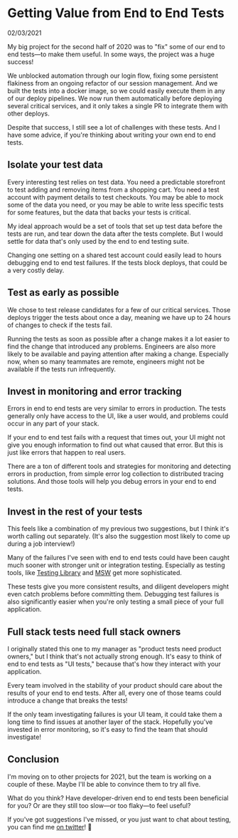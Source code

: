 
<Head>
  <title>chrsjxn.io - Getting Value from End to End Tests</title>
  <link
    rel="icon"
    href="data:image/svg+xml,<svg xmlns=%22http://www.w3.org/2000/svg%22 viewBox=%220 0 100 100%22><text y=%22.9em%22 font-size=%2290%22>🌊</text></svg>"
  />
</Head>

# Getting Value from End to End Tests

02/03/2021

My big project for the second half of 2020 was to "fix" some of our end to end tests—to make them useful. In some ways, the project was a huge success!

We unblocked automation through our login flow, fixing some persistent flakiness from an ongoing refactor of our session management. And we built the tests into a docker image, so we could easily execute them in any of our deploy pipelines. We now run them automatically before deploying several critical services, and it only takes a single PR to integrate them with other deploys.

Despite that success, I still see a lot of challenges with these tests. And I have some advice, if you're thinking about writing your own end to end tests.

## Isolate your test data

Every interesting test relies on test data. You need a predictable storefront to test adding and removing items from a shopping cart. You need a test account with payment details to test checkouts. You may be able to mock some of the data you need, or you may be able to write less specific tests for some features, but the data that backs your tests is critical.

My ideal approach would be a set of tools that set up test data before the tests are run, and tear down the data after the tests complete. But I would settle for data that's only used by the end to end testing suite.

Changing one setting on a shared test account could easily lead to hours debugging end to end test failures. If the tests block deploys, that could be a very costly delay.

## Test as early as possible

We chose to test release candidates for a few of our critical services. Those deploys trigger the tests about once a day, meaning we have up to 24 hours of changes to check if the tests fail.

Running the tests as soon as possible after a change makes it a lot easier to find the change that introduced any problems. Engineers are also more likely to be available and paying attention after making a change. Especially now, when so many teammates are remote, engineers might not be available if the tests run infrequently.

## Invest in monitoring and error tracking

Errors in end to end tests are very similar to errors in production. The tests generally only have access to the UI, like a user would, and problems could occur in any part of your stack.

If your end to end test fails with a request that times out, your UI might not give you enough information to find out what caused that error. But this is just like errors that happen to real users.

There are a ton of different tools and strategies for monitoring and detecting errors in production, from simple error log collection to distributed tracing solutions. And those tools will help you debug errors in your end to end tests.

## Invest in the rest of your tests

This feels like a combination of my previous two suggestions, but I think it's worth calling out separately. (It's also the suggestion most likely to come up during a job interview!)

Many of the failures I've seen with end to end tests could have been caught much sooner with stronger unit or integration testing. Especially as testing tools, like [Testing Library](https://testing-library.com/) and [MSW](https://mswjs.io/) get more sophisticated.

These tests give you more consistent results, and diligent developers might even catch problems before committing them. Debugging test failures is also significantly easier when you're only testing a small piece of your full application.

## Full stack tests need full stack owners

I originally stated this one to my manager as "product tests need product owners," but I think that's not actually strong enough. It's easy to think of end to end tests as "UI tests," because that's how they interact with your application.

Every team involved in the stability of your product should care about the results of your end to end tests. After all, every one of those teams could introduce a change that breaks the tests!

If the only team investigating failures is your UI team, it could take them a long time to find issues at another layer of the stack. Hopefully you've invested in error monitoring, so it's easy to find the team that should investigate!

## Conclusion

I'm moving on to other projects for 2021, but the team is working on a couple of these. Maybe I'll be able to convince them to try all five.

What do you think? Have developer-driven end to end tests been beneficial for you? Or are they still too slow—or too flaky—to feel useful?

If you've got suggestions I've missed, or you just want to chat about testing, you can find me [on twitter](https://twitter.com/c_jackson_js)! 🙌

